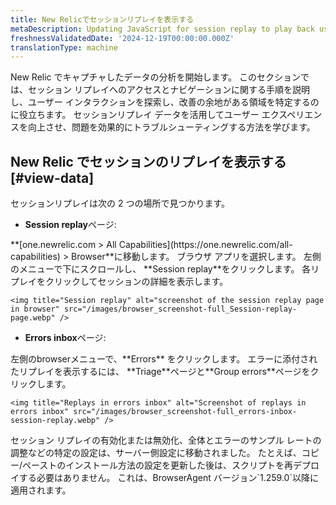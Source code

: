 ```yaml
---
title: New Relicでセッションリプレイを表示する
metaDescription: Updating JavaScript for session replay to play back user interactions and improve page performance.
freshnessValidatedDate: '2024-12-19T00:00:00.000Z'
translationType: machine
---
```


New Relic でキャプチャしたデータの分析を開始します。 このセクションでは、セッション リプレイへのアクセスとナビゲーションに関する手順を説明し、ユーザー インタラクションを探索し、改善の余地がある領域を特定するのに役立ちます。 セッションリプレイ データを活用してユーザー エクスペリエンスを向上させ、問題を効果的にトラブルシューティングする方法を学びます。

## New Relic でセッションのリプレイを表示する [#view-data]

セッションリプレイは次の 2 つの場所で見つかります。

* <DNT>**Session replay**</DNT>ページ:

<Steps>
  <Step>
    <DNT>**[one.newrelic.com &gt; All Capabilities](https://one.newrelic.com/all-capabilities) &gt; Browser**</DNT>に移動します。
  </Step>

  <Step>
    ブラウザ アプリを選択します。
  </Step>

  <Step>
    左側のメニューで下にスクロールし、 <DNT>**Session replay**</DNT>をクリックします。
  </Step>

  <Step>
    各リプレイをクリックしてセッションの詳細を表示します。

    <img title="Session replay" alt="screenshot of the session replay page in browser" src="/images/browser_screenshot-full_Session-replay-page.webp" />
  </Step>
</Steps>

* <DNT>**Errors inbox**</DNT>ページ:

<Steps>
  <Step>
    左側のbrowserメニューで、<DNT>**Errors**</DNT> をクリックします。
  </Step>

  <Step>
    エラーに添付されたリプレイを表示するには、 <DNT>**Triage**</DNT>ページと<DNT>**Group errors**</DNT>ページをクリックします。

    <img title="Replays in errors inbox" alt="Screenshot of replays in errors inbox" src="/images/browser_screenshot-full_errors-inbox-session-replay.webp" />
  </Step>
</Steps>

<Callout variant="important">
  セッション リプレイの有効化または無効化、全体とエラーのサンプル レートの調整などの特定の設定は、サーバー側設定に移動されました。 たとえば、コピー/ペーストのインストール方法の設定を更新した後は、スクリプトを再デプロイする必要はありません。 これは、BrowserAgent バージョン`1.259.0`以降に適用されます。
</Callout>